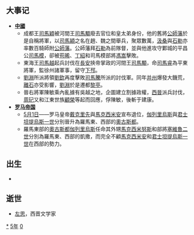 {{yearTOC|305|西晋'''[[永兴_(晋惠帝)|永兴]]二年'''；成汉'''[[建兴_(李雄)|建兴]]二年'''；前赵'''[[元熙_(劉淵)|元熙]]二年'''}}

== 大事记 ==
* '''[[中國|中國]]'''
**成都王[[司馬穎|司馬穎]]被河間王[[司馬顒|司馬顒]]廢去官位和皇太弟身份，他的舊將[[公師藩|公師藩]]於是自稱將軍，以[[司馬穎|司馬穎]]之名在趙、魏之間舉兵，聚眾數萬，[[汲桑|汲桑]]與[[石勒|石勒]]亦率數百騎師附[[公師藩|公師藩]]。公師藩拜[[石勒|石勒]]為前隊督，並與他進攻守鄴城的平昌公[[司馬模|司馬模]]，卻被[[苟晞|苟晞]]、[[丁紹|丁紹]]和司馬模部將[[馮嵩|馮嵩]]擊敗。
**東海王[[司馬越|司馬越]]起兵討伐在[[長安|長安]]挾帝掌政的河間王[[司馬顒|司馬顒]]，命[[司馬睿|司馬睿]]為平東將軍，監徐州諸軍事，留守[[下邳|下邳]]。
**[[劉淵|劉淵]]所派將領[[劉欽|劉欽]]再度擊敗[[司馬騰|司馬騰]]所派的討伐軍。同年[[并州|并州]]爆發大饑荒，[[離石|離石]]亦受影響，[[劉淵|劉淵]]於是遷都[[黎亭|黎亭]]。
**晉右將軍陳敏乘內亂據有吳越之地，企圖建立割據政權，[[西晉|西晉]]派兵討伐，[[周玘|周玘]]又和江東世族[[顧榮|顧榮]]等起而回應，俘陳敏，後斬于建康。
* '''[[罗马帝国|罗马帝国]]'''
**[[5月1日|5月1日]]——罗马皇帝[[戴克里先|戴克里先]]與[[馬克西米安|馬克西米安]]宣布退位，[[伽列里烏斯|伽列里烏斯]]與[[君士坦提烏斯一世|君士坦提烏斯一世]]分別晉升為羅馬東、西部的[[奧古斯都|奧古斯都]]。
**羅馬東部的[[奧古斯都|奧古斯都]][[伽列里烏斯|伽列里烏斯]]任命其外甥[[馬克西米努斯|馬克西米努斯]]和部將[[塞維魯二世|塞維魯二世]]分別為羅馬東、西部的凱撒，而完全不顧[[馬克西米安|馬克西米安]]和[[君士坦提烏斯一世|君士坦提烏斯一世]]在西部的勢力。

== 出生 ==
*

== 逝世 ==
{{Wikisource year mention}}
* [[左思|左思]]，西晋文学家

[[Category:305年|*]]
[[Category:300年代|5年]]
[[Category:4世纪各年|0]]